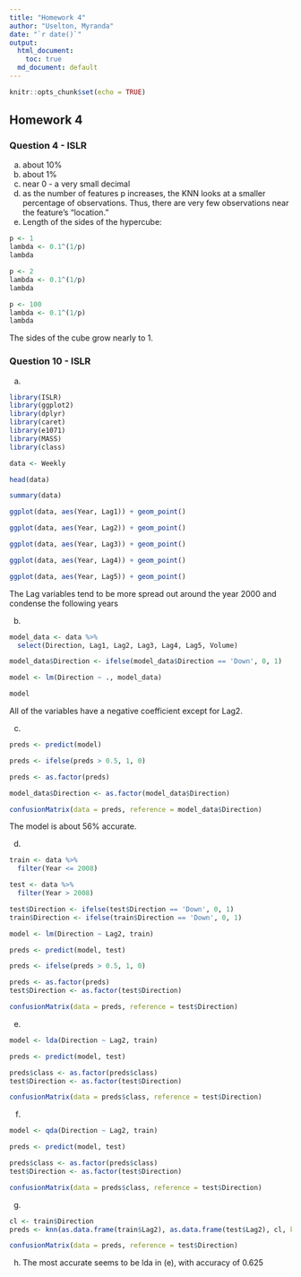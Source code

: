 ```yaml
---
title: "Homework 4"
author: "Uselton, Myranda"
date: "`r date()`"
output: 
  html_document:
    toc: true
  md_document: default
---
```


```r
knitr::opts_chunk$set(echo = TRUE)
```

## Homework 4

### Question 4 - ISLR

a) about 10%
b) about 1%
c) near 0 - a very small decimal
d) as the number of features p increases, the KNN looks at a smaller percentage of observations. Thus, there are very few observations near the feature's "location."
e) Length of the sides of the hypercube:
```r

p <- 1
lambda <- 0.1^(1/p)
lambda

p <- 2
lambda <- 0.1^(1/p)
lambda

p <- 100
lambda <- 0.1^(1/p)
lambda
```
The sides of the cube grow nearly to 1.


### Question 10 - ISLR

a)

```r
library(ISLR)
library(ggplot2)
library(dplyr)
library(caret)
library(e1071)
library(MASS)
library(class)

data <- Weekly

head(data)

summary(data)

ggplot(data, aes(Year, Lag1)) + geom_point()

ggplot(data, aes(Year, Lag2)) + geom_point()

ggplot(data, aes(Year, Lag3)) + geom_point()

ggplot(data, aes(Year, Lag4)) + geom_point()

ggplot(data, aes(Year, Lag5)) + geom_point()
```

The Lag variables tend to be more spread out around the year 2000 and condense the following years

b)

```r
model_data <- data %>% 
  select(Direction, Lag1, Lag2, Lag3, Lag4, Lag5, Volume)

model_data$Direction <- ifelse(model_data$Direction == 'Down', 0, 1)

model <- lm(Direction ~ ., model_data)

model

```


All of the variables have a negative coefficient except for Lag2.

c)

```r

preds <- predict(model)

preds <- ifelse(preds > 0.5, 1, 0)

preds <- as.factor(preds)

model_data$Direction <- as.factor(model_data$Direction)

confusionMatrix(data = preds, reference = model_data$Direction)


```

The model is about 56% accurate.

d)

```r
train <- data %>% 
  filter(Year <= 2008)

test <- data %>% 
  filter(Year > 2008)

test$Direction <- ifelse(test$Direction == 'Down', 0, 1)
train$Direction <- ifelse(train$Direction == 'Down', 0, 1)

model <- lm(Direction ~ Lag2, train)

preds <- predict(model, test)

preds <- ifelse(preds > 0.5, 1, 0)

preds <- as.factor(preds)
test$Direction <- as.factor(test$Direction)

confusionMatrix(data = preds, reference = test$Direction)
```

e)

```r
model <- lda(Direction ~ Lag2, train)

preds <- predict(model, test)

preds$class <- as.factor(preds$class)
test$Direction <- as.factor(test$Direction)

confusionMatrix(data = preds$class, reference = test$Direction)
```

f)

```r
model <- qda(Direction ~ Lag2, train)

preds <- predict(model, test)

preds$class <- as.factor(preds$class)
test$Direction <- as.factor(test$Direction)

confusionMatrix(data = preds$class, reference = test$Direction)
```

g)

```r

cl <- train$Direction
preds <- knn(as.data.frame(train$Lag2), as.data.frame(test$Lag2), cl, k = 1)

confusionMatrix(data = preds, reference = test$Direction)

```

h) The most accurate seems to be lda in (e), with accuracy of 0.625

